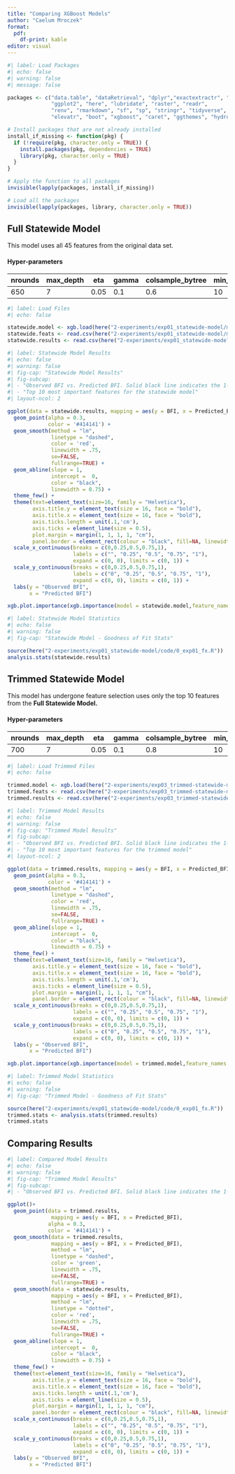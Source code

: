 ```yaml
---
title: "Comparing XGBoost Models"
author: "Caelum Mroczek"
format: 
  pdf:
    df-print: kable
editor: visual
---
```


```r
#| label: Load Packages 
#| echo: false
#| warning: false
#| message: false

packages <- c("data.table", "dataRetrieval", "dplyr","exactextractr", "knitr",
              "ggplot2", "here", "lubridate", "raster", "readr",
              "renv", "rmarkdown", "sf", "sp", "stringr", "tidyverse", "terra",
              "elevatr", "boot", "xgboost", "caret", "ggthemes", "hydroGOF", "Kendall")

# Install packages that are not already installed
install_if_missing <- function(pkg) {
  if (!require(pkg, character.only = TRUE)) {
    install.packages(pkg, dependencies = TRUE)
    library(pkg, character.only = TRUE)
  }
}

# Apply the function to all packages
invisible(lapply(packages, install_if_missing))

# Load all the packages
invisible(lapply(packages, library, character.only = TRUE))
```

## Full Statewide Model

This model uses all 45 features from the original data set.

#### Hyper-parameters

| nrounds | max_depth | eta  | gamma | colsample_bytree | min_child_weight | subsample |
|-----------|-----------|-----------|-----------|-----------|-----------|-----------|
| 650     | 7         | 0.05 | 0.1   | 0.6              | 10               | 1         |

```r
#| label: Load Files 
#| echo: false

statewide.model <- xgb.load(here("2-experiments/exp01_statewide-model/models/xgb.statewide"))
statewide.feats <- read.csv(here("2-experiments/exp01_statewide-model/models/xgb.feature-names.csv"))
statewide.results <- read.csv(here("2-experiments/exp01_statewide-model/data/statewide-model_results.csv"))
```

```r
#| label: Statewide Model Results
#| echo: false
#| warning: false
#| fig-cap: "Statewide Model Results"
#| fig-subcap: 
#| - "Observed BFI vs. Predicted BFI. Solid black line indicates the 1-to-1 line, red dashed line is regressed to the data."
#| - "Top 10 most important features for the statewide model"
#| layout-ncol: 2

ggplot(data = statewide.results, mapping = aes(y = BFI, x = Predicted_BFI))+
  geom_point(alpha = 0.3,
             color = '#414141') +
  geom_smooth(method = "lm",
              linetype = "dashed",
              color = 'red',
              linewidth = .75,
              se=FALSE,
              fullrange=TRUE) +
  geom_abline(slope = 1,
              intercept =  0,
              color = "black",
              linewidth = 0.75) +
  theme_few() +
  theme(text=element_text(size=16, family = "Helvetica"),
        axis.title.y = element_text(size = 16, face = "bold"),
        axis.title.x = element_text(size = 16, face = "bold"),
        axis.ticks.length = unit(.1,'cm'),
        axis.ticks = element_line(size = 0.5),
        plot.margin = margin(1, 1, 1, 1, "cm"),
        panel.border = element_rect(colour = "black", fill=NA, linewidth=1)) +
  scale_x_continuous(breaks = c(0,0.25,0.5,0.75,1),
                     labels = c("", "0.25", "0.5", "0.75", "1"),
                     expand = c(0, 0), limits = c(0, 1)) +
  scale_y_continuous(breaks = c(0,0.25,0.5,0.75,1),
                     labels = c("0", "0.25", "0.5", "0.75", "1"),
                     expand = c(0, 0), limits = c(0, 1)) +
  labs(y = "Observed BFI",
       x = "Predicted BFI")

xgb.plot.importance(xgb.importance(model = statewide.model,feature_names = statewide.feats[,1]), rel_to_first = TRUE, top_n = 10)
```

```r
#| label: Statewide Model Statistics
#| echo: false
#| warning: false
#| fig-cap: "Statewide Model - Goodness of Fit Stats"

source(here("2-experiments/exp01_statewide-model/code/0_exp01_fx.R"))
analysis.stats(statewide.results)
```

## Trimmed Statewide Model

This model has undergone feature selection uses only the top 10 features from the **Full Statewide Model.**

#### Hyper-parameters

| nrounds | max_depth | eta  | gamma | colsample_bytree | min_child_weight | subsample |
|-----------|-----------|-----------|-----------|-----------|-----------|-----------|
| 700     | 7         | 0.05 | 0.1   | 0.8              | 10               | 1         |

```r
#| label: Load Trimmed Files 
#| echo: false

trimmed.model <- xgb.load(here("2-experiments/exp03_trimmed-statewide-model/models/xgb.trimmed-statewide"))
trimmed.feats <- read.csv(here("2-experiments/exp03_trimmed-statewide-model/models/xgb.feature-names.csv"))
trimmed.results <- read.csv(here("2-experiments/exp03_trimmed-statewide-model/data/trimmed-statewide-model_results.csv"))
```

```r
#| label: Trimmed Model Results
#| echo: false
#| warning: false
#| fig-cap: "Trimmed Model Results"
#| fig-subcap: 
#| - "Observed BFI vs. Predicted BFI. Solid black line indicates the 1-to-1 line, red dashed line is regressed to the data."
#| - "Top 10 most important features for the trimmed model"
#| layout-ncol: 2

ggplot(data = trimmed.results, mapping = aes(y = BFI, x = Predicted_BFI))+
  geom_point(alpha = 0.3,
             color = '#414141') +
  geom_smooth(method = "lm",
              linetype = "dashed",
              color = 'red',
              linewidth = .75,
              se=FALSE,
              fullrange=TRUE) +
  geom_abline(slope = 1,
              intercept =  0,
              color = "black",
              linewidth = 0.75) +
  theme_few() +
  theme(text=element_text(size=16, family = "Helvetica"),
        axis.title.y = element_text(size = 16, face = "bold"),
        axis.title.x = element_text(size = 16, face = "bold"),
        axis.ticks.length = unit(.1,'cm'),
        axis.ticks = element_line(size = 0.5),
        plot.margin = margin(1, 1, 1, 1, "cm"),
        panel.border = element_rect(colour = "black", fill=NA, linewidth=1)) +
  scale_x_continuous(breaks = c(0,0.25,0.5,0.75,1),
                     labels = c("", "0.25", "0.5", "0.75", "1"),
                     expand = c(0, 0), limits = c(0, 1)) +
  scale_y_continuous(breaks = c(0,0.25,0.5,0.75,1),
                     labels = c("0", "0.25", "0.5", "0.75", "1"),
                     expand = c(0, 0), limits = c(0, 1)) +
  labs(y = "Observed BFI",
       x = "Predicted BFI")

xgb.plot.importance(xgb.importance(model = trimmed.model,feature_names = trimmed.feats[,1]), rel_to_first = TRUE, top_n = 10)
```

```r
#| label: Trimmed Model Statistics
#| echo: false
#| warning: false
#| fig-cap: "Trimmed Model - Goodness of Fit Stats"

source(here("2-experiments/exp01_statewide-model/code/0_exp01_fx.R"))
trimmed.stats <- analysis.stats(trimmed.results)
trimmed.stats
```

## Comparing Results

```r
#| label: Compared Model Results 
#| echo: false
#| warning: false
#| fig-cap: "Trimmed Model Results"
#| fig-subcap: 
#| - "Observed BFI vs. Predicted BFI. Solid black line indicates the 1-to-1 line, red dotted line is regressed to the statewide model data, green dashed line is regressed to the trimmed model data."

ggplot()+
  geom_point(data = trimmed.results,
              mapping = aes(y = BFI, x = Predicted_BFI),
             alpha = 0.3,
             color = '#414141') +
  geom_smooth(data = trimmed.results,
              mapping = aes(y = BFI, x = Predicted_BFI),
              method = "lm",
              linetype = "dashed",
              color = 'green',
              linewidth = .75,
              se=FALSE,
              fullrange=TRUE) +
  geom_smooth(data = statewide.results,
              mapping = aes(y = BFI, x = Predicted_BFI),
              method = "lm",
              linetype = "dotted",
              color = 'red',
              linewidth = .75,
              se=FALSE,
              fullrange=TRUE) +
  geom_abline(slope = 1,
              intercept =  0,
              color = "black",
              linewidth = 0.75) +
  theme_few() +
  theme(text=element_text(size=16, family = "Helvetica"),
        axis.title.y = element_text(size = 16, face = "bold"),
        axis.title.x = element_text(size = 16, face = "bold"),
        axis.ticks.length = unit(.1,'cm'),
        axis.ticks = element_line(size = 0.5),
        plot.margin = margin(1, 1, 1, 1, "cm"),
        panel.border = element_rect(colour = "black", fill=NA, linewidth=1)) +
  scale_x_continuous(breaks = c(0,0.25,0.5,0.75,1),
                     labels = c("", "0.25", "0.5", "0.75", "1"),
                     expand = c(0, 0), limits = c(0, 1)) +
  scale_y_continuous(breaks = c(0,0.25,0.5,0.75,1),
                     labels = c("0", "0.25", "0.5", "0.75", "1"),
                     expand = c(0, 0), limits = c(0, 1)) +
  labs(y = "Observed BFI",
       x = "Predicted BFI")
```
